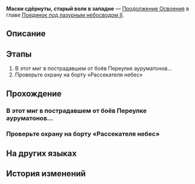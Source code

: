 {{Дополнить|Диалоги.}}
{{Миссия Инфобокс
|id              = 2022309
|Название        = 
|Изображение     = Миссия Освоения Маски сдёрнуты, старый волк в западне.png
|Тип             = Продолжение Освоения
|События         = 
|Глава           = Поединок под лазурным небосводом II
|Условия         = Завершена [[Продолжение Освоения]] ''[[Удар с неба и возвращённый силой мир]]''
|Персонажи       = Первопроходец
|СтартЛокация    = [[Лофу Сяньчжоу]] — [[Переулок ауруматонов]]
|Локации         = Переулок ауруматонов
|Предыдущая      = Удар с неба и возвращённый силой мир
|Следующая       = Кто, если не я, волны развернёт?
|Награды         = Опыт Освоения*200; Звёздный нефрит*30; Путеводитель путешественника*4; Кредиты*40 000
}}
'''Маски сдёрнуты, старый волк в западне''' — [[Продолжение Освоения]] в главе [[Поединок под лазурным небосводом II]].

==Описание==
{{Описание|Волчья стая в Переулке ауруматонов загнана в угол. Волк, отбившийся от стаи, решает пожертвовать жизнью и дать последний отпор охотникам.}}

==Этапы==
# В этот миг в пострадавшем от боёв Переулке ауруматонов...
# Проверьте охрану на борту «Рассекателя небес»

==Прохождение==
{{Дополнить}}


===В этот миг в пострадавшем от боёв Переулке ауруматонов...===
{{Описание миссии|локация=Переулок ауруматонов|В Переулке ауруматонов вы с Моцзэ среди разрухи ищете выживших... и хоть какую-то информацию о том, где находится Цзяоцю.}}
{{Диалог Начало}}
{{Диалог Конец}}

===Проверьте охрану на борту «Рассекателя небес»===
{{Описание миссии|локация=Переулок ауруматонов|На борту «Рассекателя небес» тревога и ощущение надвигающейся опасности не дают Юньли покоя. Она решила, что обойдёт «Рассекатель небес» ещё раз, чтобы удостовериться, что всё в порядке, до начала защитных матчей.}}
{{Диалог Начало}}
{{Диалог Конец}}

==На других языках==
{{На других языках
|en   = Last Stand of a Lone Wolf
|zhs  = 解裂残躯，独狼负隅
|zht  = 解裂殘軀，獨狼負隅
|ja   = 残骸の裂創、独狼の抵抗
|ko   = 갈기갈기 찢긴 육신, 외로운 늑대의 저항
|es   = El último aliento del lobo
|fr   = Dernières volontés d'un loup solitaire
|ru   = Маски сдёрнуты, старый волк в западне
|th   = หมาป่าผู้เดียวดาย
|vi   = Thân Xác Rách Nát, Con Sói Đơn Độc
|de   = Letztes Gefecht eines einsamen Wolfs
|id   = Pertahanan Terakhir Sang Serigala Tunggal
|pt   = Última Cartada de um Lobo Solitário
}}

==История изменений==
{{История изменений|2.7}}
